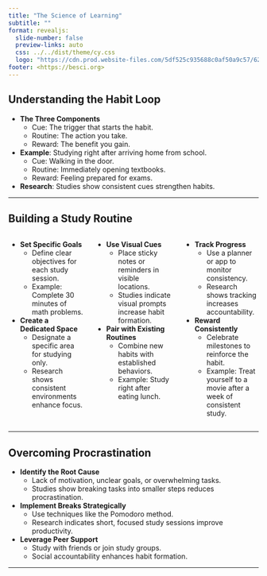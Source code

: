 ```yaml
---
title: "The Science of Learning"
subtitle: ""
format: revealjs:
  slide-number: false
  preview-links: auto
  css: ../../dist/theme/cy.css
  logo: "https://cdn.prod.website-files.com/5df525c935688c0af50a9c57/625ef4e2e44066485ac4ffac_New%20TBI%20BeSci.org%20Dark.svg"
footer: <https://besci.org>
---
```


## Understanding the Habit Loop

- **The Three Components**
  - Cue: The trigger that starts the habit.
  - Routine: The action you take.
  - Reward: The benefit you gain.

- **Example**: Studying right after arriving home from school.
  - Cue: Walking in the door.
  - Routine: Immediately opening textbooks.
  - Reward: Feeling prepared for exams.

- **Research**: Studies show consistent cues strengthen habits.

---

## Building a Study Routine

::: columns
::: {.column width="33%"}
- **Set Specific Goals**
  - Define clear objectives for each study session.
  - Example: Complete 30 minutes of math problems.

- **Create a Dedicated Space**
  - Designate a specific area for studying only.
  - Research shows consistent environments enhance focus.
:::

::: {.column width="34%"}
- **Use Visual Cues**
  - Place sticky notes or reminders in visible locations.
  - Studies indicate visual prompts increase habit formation.

- **Pair with Existing Routines**
  - Combine new habits with established behaviors.
  - Example: Study right after eating lunch.
:::

::: {.column width="33%"}
- **Track Progress**
  - Use a planner or app to monitor consistency.
  - Research shows tracking increases accountability.

- **Reward Consistently**
  - Celebrate milestones to reinforce the habit.
  - Example: Treat yourself to a movie after a week of consistent study.
:::
:::

---

## Overcoming Procrastination

- **Identify the Root Cause**
  - Lack of motivation, unclear goals, or overwhelming tasks.
  - Studies show breaking tasks into smaller steps reduces procrastination.

- **Implement Breaks Strategically**
  - Use techniques like the Pomodoro method.
  - Research indicates short, focused study sessions improve productivity.

- **Leverage Peer Support**
  - Study with friends or join study groups.
  - Social accountability enhances habit formation.

---